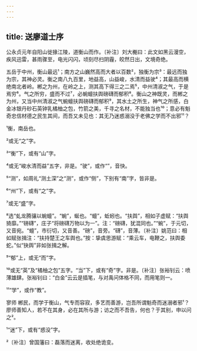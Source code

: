 ```yaml
---
---
---
```

title: 送廖道士序
---







公永贞元年自阳山徙掾江陵，道衡山而作。〔补注〕刘大櫆曰：此文如黑云漫空，疾风迅雷，甚雨骤至，电光闪闪，顷刻尽扫阴霾，皎然日出，文境奇绝。

五岳于中州，衡山最远¹；南方之山巍然高而大者以百数²，独衡为宗³：最远而独为宗，其神必灵。衡之南八九百里，地益高，山益峻，水清而益驶⁴；其最高而横绝南北者岭。郴之为州，在岭之上，测其高下得三之二焉⁵，中州清淑之气，于是焉穷⁶。气之所穷，盛而不过⁷，必蜿蟺扶舆磅礴而郁积⁸。衡山之神既灵，而郴之为州，又当中州清淑之气蜿蟺扶舆磅礴而郁积⁹，其水土之所生，神气之所感，白金冰银丹砂石英钟乳橘柚之包，竹箭之美，千寻之名材，不能独当也¹⁰；意必有魁奇忠信材德之民生其间，而吾又未见也：其无乃迷惑溺没于老佛之学而不出邪¹¹？

¹衡，南岳也。

²或无“之”字。

³“衡”下，或有“山”字。

⁴或无“峻水清而益”五字，非是。“驶”，或作“”，音快。

⁵“测”，如周礼“测土深”之“测”，或作“侧”，下别有“南”字，皆非是。

⁶“州”下，或有“之”字。

⁷或无“盛”字。

⁸选“虬龙腾骧以蜿蟺”。“蜿”，蜒也。“蟺”，蚯蚓也。“扶舆”，相如子虚赋：“扶舆猗靡。”“磅礴”，庄子“将磅礴万物以为一”。注：“磅礴，犹混同也。”“蜿”，于元切，又音宛。“蟺”，市衍切，又音善。“磅”，音旁。“礴”，音薄。〔补注〕姚范曰：相如赋张揖注：“扶持楚王之车舆也。”按：挚虞思游赋：“乘云车，电鞭之，扶舆委蛇。”似“抉舆”非如张揖之解。

⁹“郁”上，或无“而”字。

¹⁰或无“英”及“橘柚之包”五字。“当”下，或有“奇”字。非是。〔补注〕张裕钊云：喷薄雄肆。张裕钊曰：“白金”云云是插笔，与对禹问体格不同，而用笔则一。

¹¹“学”，或作“教”。

寥师 郴民，而学于衡山，气专而容寂，多艺而善游，岂吾所谓魁奇而迷溺者邪¹？廖师善知人，若不在其身，必在其所与游；访之而不吾告，何也？于其别，申以问之²。

¹“迷”下，或有“惑没”字。

²〔补注〕曾国藩曰：磊落而迷离，收处绝诡变。